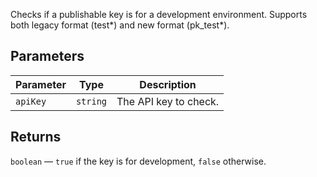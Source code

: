Checks if a publishable key is for a development environment.
Supports both legacy format (test*) and new format (pk_test*).

## Parameters

| Parameter | Type     | Description           |
| --------- | -------- | --------------------- |
| `apiKey`  | `string` | The API key to check. |

## Returns

`boolean` — `true` if the key is for development, `false` otherwise.
